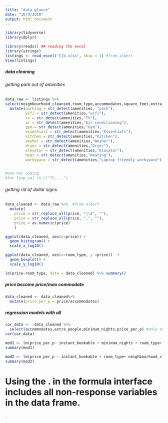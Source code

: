 ```yaml
---
title: "data_glance"
date: "10/9/2018"
output: html_document
---
```


```r
library(tidyverse)
library(dplyr)
```

```r
library(readxl) ## reading the excel 
library(stringr)
listings <- read_excel("Clb.xlsx", skip = 1) #from albert 
View(listings)
```

##### data cleaning 
###### getting park out of amenities
```r
data_raw <- listings %>%
select(neighbourhood_cleansed,room_type,accommodates,square_feet,extra_people,minimum_nights,instant_bookable, amenities, price) %>%
  mutate(parking = str_detect(amenities, "park"),
         wifi = str_detect(amenities,"wifi"),
         tv = str_detect(amenities,"TV"),
         ac = str_detect(amenities,"Air conditioning"),
         gym = str_detect(amenities,"Gym"),
         essentials = str_detect(amenities,"Essentials"),
         kitchen = str_detect(amenities,"Kitchen"),
         washer = str_detect(amenities,"Washer"),
         dryer = str_detect(amenities,"Dryer"),
         elevator = str_detect(amenities,"Elavator"),
         heat = str_detect(amenities,"Heating"),
         workspace = str_detect(amenities,"Laptop friendly workspace")) #in caps or not  
  

#one hot coding
#for loop val in c("TV....")
```
###### getting rid of dollar signs

```r

data_cleaned <- data_raw %>%  #from albert
  mutate(
    price = str_replace_all(price, "\\$", ""),
    price = str_replace_all(price, ",", ""),
    price = as.numeric(price)
    )

ggplot(data_cleaned, aes(x=price)) +
  geom_histogram() +
  scale_x_log10()

ggplot(data_cleaned, aes(x=room_type, y =price))  + 
  geom_boxplot() + 
  scale_y_log10()

lm(price~room_type, data = data_cleaned) %>% summary()
```
##### price become price/max commodate

```r
data_cleaned <- data_cleaned%>%
  mutate(price_per_p = price/accommodates)
```

##### regression models with all

```r
cor_data <-  data_cleaned %>% 
  select(accommodates,extra_people,minimum_nights,price_per_p) #only on numerical
cor(cor_data)
```


```r

mod1 <- lm(price_per_p~ instant_bookable + minimum_nights + room_type+ neighbourhood_cleansed + extra_people, data_cleaned) #when square feet added, no one is significant lol
summary(mod1)
```

```r
mod2 <- lm(price_per_p ~ instant_bookable + room_type+ neighbourhood_cleansed + extra_people, data_cleaned)
summary(mod2)
```

# Using the . in the formula interface includes all non-response variables in the data frame.
.